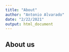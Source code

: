 ```yaml
---
title: "About"
author: "Antonio Alvarado"
date: "2/22/2021"
output: html_document
---
```


## About us

